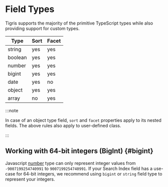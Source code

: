 # Field Types

Tigris supports the majority of the primitive TypeScript types while also
providing support for custom types.

| Type    | Sort | Facet |
| ------- | ---- | ----- |
| string  | yes  | yes   |
| boolean | yes  | yes   |
| number  | yes  | yes   |
| bigint  | yes  | yes   |
| date    | yes  | no    |
| object  | yes  | yes   |
| array   | no   | yes   |

:::note

In case of an object type field, `sort` and `facet` properties apply to its nested fields. The above rules also apply to user-defined class.

:::

## Working with 64-bit integers (BigInt) {#bigint}

Javascript [number](https://developer.mozilla.org/en-US/docs/Web/JavaScript/references/Global_Objects/Number) type
can only represent integer values from `-9007199254740991` to `9007199254740991`. If your Search Index
field has a use-case for 64-bit integers, we recommend using `bigint` or `string` field type to represent
your integers.
